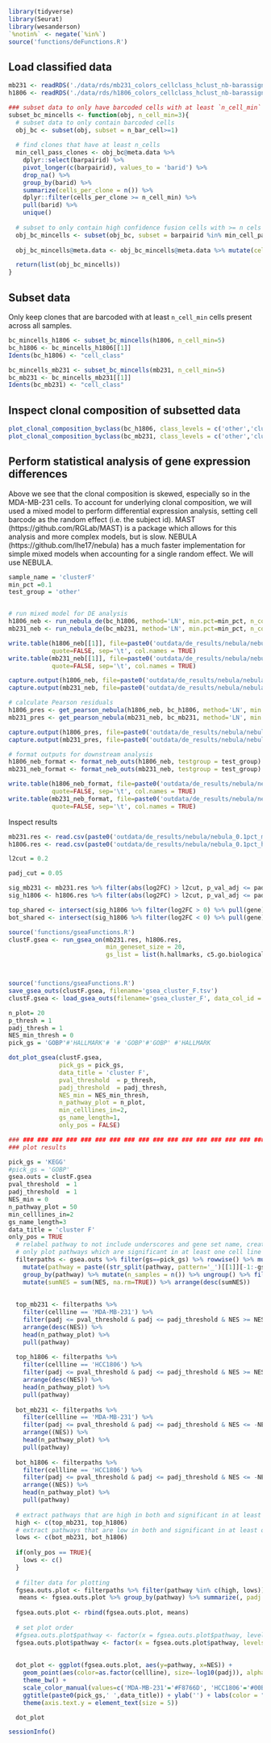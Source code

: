 ```r
library(tidyverse)
library(Seurat)
library(wesanderson)
`%notin%` <- negate(`%in%`)
source('functions/deFunctions.R')
```

## Load classified data
```r
mb231 <- readRDS('./data/rds/mb231_colors_cellclass_hclust_nb-barassigned_ccclustered_precc_singlets.rds')
h1806 <- readRDS('./data/rds/h1806_colors_cellclass_hclust_nb-barassigned_ccclustered_precc_singlets.rds')
```


```r
### subset data to only have barcoded cells with at least `n_cell_min` cells per clone
subset_bc_mincells <- function(obj, n_cell_min=3){
  # subset data to only contain barcoded cells
  obj_bc <- subset(obj, subset = n_bar_cell>=1)
  
  # find clones that have at least n_cells
  min_cell_pass_clones <- obj_bc@meta.data %>% 
    dplyr::select(barpairid) %>% 
    pivot_longer(c(barpairid), values_to = 'barid') %>% 
    drop_na() %>% 
    group_by(barid) %>% 
    summarize(cells_per_clone = n()) %>% 
    dplyr::filter(cells_per_clone >= n_cell_min) %>% 
    pull(barid) %>% 
    unique()
  
  # subset to only contain high confidence fusion cells with >= n cels per clone
  obj_bc_mincells <- subset(obj_bc, subset = barpairid %in% min_cell_pass_clones)
  
  obj_bc_mincells@meta.data <- obj_bc_mincells@meta.data %>% mutate(cell_class = case_when(clust=='F' ~ 'cluster_F', .default='other'))

  return(list(obj_bc_mincells))
}

```


## Subset data
Only keep clones that are barcoded with at least `n_cell_min` cells present across all samples. 
```r
bc_mincells_h1806 <- subset_bc_mincells(h1806, n_cell_min=5)
bc_h1806 <- bc_mincells_h1806[[1]]
Idents(bc_h1806) <- "cell_class"

bc_mincells_mb231 <- subset_bc_mincells(mb231, n_cell_min=5)
bc_mb231 <- bc_mincells_mb231[[1]]
Idents(bc_mb231) <- "cell_class"
```

## Inspect clonal composition of subsetted data
```r
plot_clonal_composition_byclass(bc_h1806, class_levels = c('other','cluster_F')) + ggtitle('HCC1806')
plot_clonal_composition_byclass(bc_mb231, class_levels = c('other','cluster_F')) + ggtitle('MDA-MB-231')
```

## Perform statistical analysis of gene expression differences
Above we see that the clonal composition is skewed, especially so in the MDA-MB-231 cells. To account for underlying clonal composition, we will used a mixed model to perform differential expression analysis, setting cell barcode as the random effect (i.e. the subject id). MAST (https://github.com/RGLab/MAST) is a package which allows for this analysis and more complex models, but is slow. NEBULA (https://github.com/lhe17/nebula) has a much faster implementation for simple mixed models when accounting for a single random effect. We will use NEBULA.
```r
sample_name = 'clusterF'
min_pct =0.1
test_group = 'other'


# run mixed model for DE analysis
h1806_neb <- run_nebula_de(bc_h1806, method='LN', min.pct=min_pct, n_cores=12, min.cpc=0.01, sid = 'barpairid', group = 'cell_class')
mb231_neb <- run_nebula_de(bc_mb231, method='LN', min.pct=min_pct, n_cores=12, min.cpc=0.01, sid = 'barpairid', group = 'cell_class')

write.table(h1806_neb[[1]], file=paste0('outdata/de_results/nebula/nebula_',min_pct,'pct_h1806_',sample_name,'_raw.tsv'), 
            quote=FALSE, sep='\t', col.names = TRUE)
write.table(mb231_neb[[1]], file=paste0('outdata/de_results/nebula/nebula_',min_pct,'pct_mb231_',sample_name,'_raw.tsv'), 
            quote=FALSE, sep='\t', col.names = TRUE)

capture.output(h1806_neb, file=paste0('outdata/de_results/nebula/nebula_qc/nebula_',min_pct,'pct_h1806_',sample_name,'.tsv'))
capture.output(mb231_neb, file=paste0('outdata/de_results/nebula/nebula_qc/nebula_',min_pct,'pct_mb231_',sample_name,'.tsv'))

# calculate Pearson residuals
h1806_pres <- get_pearson_nebula(h1806_neb, bc_h1806, method='LN', min.pct=0.1, n_cores=16, min.cpc=0.01, sid = 'barpairid', group = 'cell_class')
mb231_pres <- get_pearson_nebula(mb231_neb, bc_mb231, method='LN', min.pct=0.1, n_cores=16, min.cpc=0.01, sid = 'barpairid', group = 'cell_class')

capture.output(h1806_pres, file=paste0('outdata/de_results/nebula/nebula_qc/nebula_',min_pct,'pct_h1806_',sample_name,'_pearson_residuals.tsv'))
capture.output(mb231_pres, file=paste0('outdata/de_results/nebula/nebula_qc/nebula_',min_pct,'pct_mb231_',sample_name,'_pearson_residuals.tsv'))

# format outputs for downstream analysis
h1806_neb_format <- format_neb_outs(h1806_neb, testgroup = test_group) %>% mutate(log2FC = -log2FC) # test_group was flipped
mb231_neb_format <- format_neb_outs(mb231_neb, testgroup = test_group) %>% mutate(log2FC = -log2FC) # test_group was flipped

write.table(h1806_neb_format, file=paste0('outdata/de_results/nebula/nebula_',min_pct,'pct_h1806_',sample_name,'.tsv'), 
            quote=FALSE, sep='\t', col.names = TRUE)
write.table(mb231_neb_format, file=paste0('outdata/de_results/nebula/nebula_',min_pct,'pct_mb231_',sample_name,'.tsv'), 
            quote=FALSE, sep='\t', col.names = TRUE)
```

#########
Inspect results
```r
mb231.res <- read.csv(paste0('outdata/de_results/nebula/nebula_0.1pct_mb231_clusterF.tsv'), sep='\t') %>% arrange(desc(log2FC))
h1806.res <- read.csv(paste0('outdata/de_results/nebula/nebula_0.1pct_h1806_clusterF.tsv'), sep='\t') %>% arrange(desc(log2FC))
```

```r
l2cut = 0.2

padj_cut = 0.05

sig_mb231 <- mb231.res %>% filter(abs(log2FC) > l2cut, p_val_adj <= padj_cut)
sig_h1806 <- h1806.res %>% filter(abs(log2FC) > l2cut, p_val_adj <= padj_cut)

top_shared <- intersect(sig_h1806 %>% filter(log2FC > 0) %>% pull(gene), sig_mb231 %>% filter(log2FC > 0) %>% pull(gene))
bot_shared <- intersect(sig_h1806 %>% filter(log2FC < 0) %>% pull(gene), sig_mb231 %>% filter(log2FC < 0) %>% pull(gene))
```



```r
source('functions/gseaFunctions.R')
clustF.gsea <- run_gsea_on(mb231.res, h1806.res, 
                           min_geneset_size = 20, 
                           gs_list = list(h.hallmarks, c5.go.biological_process, c2.KEGG, c5.go.molecular_function))



source('functions/gseaFunctions.R')
save_gsea_outs(clustF.gsea, filename='gsea_cluster_F.tsv')
clustF.gsea <- load_gsea_outs(filename='gsea_cluster_F', data_col_id = 'cluster F')
```


```r
n_plot= 20
p_thresh = 1
padj_thresh = 1
NES_min_thresh = 0
pick_gs = 'GOBP'#'HALLMARK'# '# 'GOBP'#'GOBP' #'HALLMARK

dot_plot_gsea(clustF.gsea,
              pick_gs = pick_gs,
              data_title = 'cluster F',
              pval_threshold  = p_thresh,
              padj_threshold  = padj_thresh,
              NES_min = NES_min_thresh,
              n_pathway_plot = n_plot,
              min_celllines_in=2,
              gs_name_length=1,
              only_pos = FALSE)
```

```r
### ### ### ### ### ### ### ### ### ### ### ### ### ### ### ### ### ### ### 
### plot results

pick_gs = 'KEGG'
#pick_gs = 'GOBP'
gsea.outs = clustF.gsea 
pval_threshold  = 1
padj_threshold  = 1
NES_min = 0
n_pathway_plot = 50
min_celllines_in=2
gs_name_length=3
data_title = 'cluster F'
only_pos = TRUE
  # relabel pathway to not include underscores and gene set name, create new column with gene set name
  # only plot pathways which are significant in at least one cell line
  filterpaths <- gsea.outs %>% filter(gs==pick_gs) %>% rowwise() %>% mutate(gs = paste((str_split(pathway, pattern='_')[[1]][1:gs_name_length]),  collapse = " ")) %>% 
    mutate(pathway = paste((str_split(pathway, pattern='_')[[1]][-1:-gs_name_length]),  collapse = " ")) %>% 
    group_by(pathway) %>% mutate(n_samples = n()) %>% ungroup() %>% filter(n_samples >= min_celllines_in) %>% group_by(pathway) %>% 
    mutate(sumNES = sum(NES, na.rm=TRUE)) %>% arrange(desc(sumNES))
  
  
  top_mb231 <- filterpaths %>% 
    filter(cellline == 'MDA-MB-231') %>% 
    filter(padj <= pval_threshold & padj <= padj_threshold & NES >= NES_min ) %>% 
    arrange(desc(NES)) %>% 
    head(n_pathway_plot) %>%
    pull(pathway)
  
  top_h1806 <- filterpaths %>% 
    filter(cellline == 'HCC1806') %>% 
    filter(padj <= pval_threshold & padj <= padj_threshold & NES >= NES_min ) %>% 
    arrange(desc(NES)) %>% 
    head(n_pathway_plot) %>%
    pull(pathway)
  
  bot_mb231 <- filterpaths %>% 
    filter(cellline == 'MDA-MB-231') %>% 
    filter(padj <= pval_threshold & padj <= padj_threshold & NES <= -NES_min ) %>% 
    arrange((NES)) %>% 
    head(n_pathway_plot) %>%
    pull(pathway)
  
  bot_h1806 <- filterpaths %>% 
    filter(cellline == 'HCC1806') %>% 
    filter(padj <= pval_threshold & padj <= padj_threshold & NES <= -NES_min ) %>% 
    arrange((NES)) %>% 
    head(n_pathway_plot) %>%
    pull(pathway)
  
  # extract pathways that are high in both and significant in at least one
  high <- c(top_mb231, top_h1806)
  # extract pathways that are low in both and significant in at least one
  lows <- c(bot_mb231, bot_h1806)
  
  if(only_pos == TRUE){
    lows <- c()
  }
  
  # filter data for plotting
  fgsea.outs.plot <- filterpaths %>% filter(pathway %in% c(high, lows)) %>% arrange(sumNES) %>% dplyr::select(pathway, padj, NES, cellline, gs, sumNES)
   means <- fgsea.outs.plot %>% group_by(pathway) %>% summarize(, padj = mean(padj), NES = mean(NES)) %>% mutate(cellline = 'mean', gs=pick_gs, sumNES=0)
  
  fgsea.outs.plot <- rbind(fgsea.outs.plot, means)
  
  # set plot order
  #fgsea.outs.plot$pathway <- factor(x = fgsea.outs.plot$pathway, levels = unique(fgsea.outs.plot$pathway))
  fgsea.outs.plot$pathway <- factor(x = fgsea.outs.plot$pathway, levels = fgsea.outs.plot %>% filter(cellline=='mean') %>% arrange((NES)) %>% pull(pathway))
  
  
  dot_plot <- ggplot(fgsea.outs.plot, aes(y=pathway, x=NES)) +
    geom_point(aes(color=as.factor(cellline), size=-log10(padj)), alpha=0.8) +
    theme_bw() + 
    scale_color_manual(values=c('MDA-MB-231'='#F8766D', 'HCC1806'='#00BFC4', 'mean' = 'black')) +
    ggtitle(paste0(pick_gs,' ',data_title)) + ylab('') + labs(color = "cell line") + geom_vline(xintercept=0, linewidth=0.1) + 
    theme(axis.text.y = element_text(size = 5))

  dot_plot
```



```r
sessionInfo()
```

